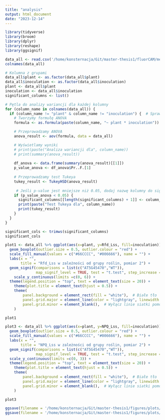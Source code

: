 ```yaml
---
title: "analysis"
output: html_document
date: "2023-12-14"
---
```


```r
library(tidyverse)
library(broom)
library(dplyr)
library(reshape)
library(ggsignif)
```

```r
data_all <- read.csv('/home/konsternacja/Git/master-thesis1/fluorCAM/measurement2/concatenated_file.tsv', sep = '\t')
colnames(data_all)
```


```r
# Kolumna z grupami
data_all$plant <- as.factor(data_all$plant)
data_all$inoculation <- as.factor(data_all$inoculation)
plant <- data_all$plant
inoculation <- data_all$inoculation
significant_columns <- list()

# Pętla do analizy wariancji dla każdej kolumny
for (column_name in colnames(data_all)) {
  if (column_name != "plant" & column_name != "inoculation") {  # Sprawdzamy kolumny inne niż 'plant' i 'inoculation'
    # Tworzymy formułę ANOVA
    formula <- as.formula(paste(column_name, "~ plant * inoculation"))

    # Przeprowadzamy ANOVA
    anova_result <- aov(formula, data = data_all)

    # Wyświetlamy wyniki
    # print(paste("Analiza wariancji dla", column_name))
    # print(summary(anova_result))
    
    df_anova <- data.frame(summary(anova_result)[[1]])
    p_value_anova <- df_anova$Pr..F.[1]
    
    # Przeprowadzamy test Tukeya
    tukey_result <- TukeyHSD(anova_result)
    
     # Jeśli p-value jest mniejsze niż 0.05, dodaj nazwę kolumny do significant_columns
    if (p_value_anova < 0.05) {
      significant_columns[[length(significant_columns) + 1]] <- column_name
      print(paste("Test Tukeya dla", column_name))
      print(tukey_result)
    }
  }
}
```

```r
significant_cols <- trimws(significant_columns)
significant_cols
```
```r
plot1 <- data_all %>% ggplot(aes(x=plant, y=Rfd_Lss, fill=inoculation)) +
  geom_boxplot(outlier.size = 0.5, outlier.colour = "red") +
  scale_fill_manual(values = c("#66CCCC", "#006666"), name = "") +
  labs(x = "",
       title = "Rfd_Lss w zależności od grupy roślin, pomiar 2") +
  geom_signif(comparisons = list(c("AT5G45470","WT")), 
              map_signif_level = TRUE, test = "t.test", step_increase = 0.2) +
    scale_y_continuous(limits =c(0, 6)) +
  theme(legend.position = "top", text = element_text(size = 20)) +
    theme(plot.title = element_text(hjust = 0.5)) +
    theme(
        panel.background = element_rect(fill = "white"),  # Białe tło
        panel.grid.major = element_line(color = "lightgray", linewidth = 0.5), # Szare linie siatki
        panel.grid.minor = element_blank(),  # Wyłącz linie siatki pomocniczej
    )

plot1
```


```r
plot3 <- data_all %>% ggplot(aes(x=plant, y=NPQ_Lss, fill=inoculation)) +
  geom_boxplot(outlier.size = 0.5, outlier.colour = "red") +
  scale_fill_manual(values = c("#66CCCC", "#006666"), name = "") +
  labs(x = "",
       title = "NPQ_Lss w zależności od grupy roślin, pomiar 2") +
  geom_signif(comparisons = list(c("AT5G45470","WT")), 
              map_signif_level = TRUE, test = "t.test", step_increase = 0.2) +
  scale_y_continuous(limits =c(0, 3)) +
  theme(legend.position = "top", text = element_text(size = 20)) +
    theme(plot.title = element_text(hjust = 0.5)) +
    theme(
        panel.background = element_rect(fill = "white"),  # Białe tło
        panel.grid.major = element_line(color = "lightgray", linewidth = 0.5), # Szare linie siatki
        panel.grid.minor = element_blank(),  # Wyłącz linie siatki pomocniczej
    )

plot3
```


```r
ggsave(filename = '/home/konsternacja/Git/master-thesis1/figures/plots/rfd_lss_pomiar2.png',plot = plot1, width = 12, height = 8)
ggsave(filename = '/home/konsternacja/Git/master-thesis1/figures/plots/npq_lss_pomiar2.png',plot = plot3, width = 12, height = 8)
```




